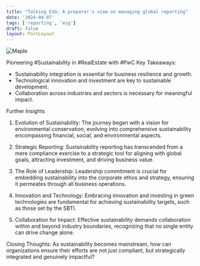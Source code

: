 ```yaml
---
title: "Talking ESG: A preparer's view on managing global reporting"
date: '2024-04-07'
tags: ['reporting', 'esg']
draft: false
layout: PostLayout
---
```


<div className="flex justify-center">
  <div className="my-1 w-full px-2 xl:my-1 xl:w-1/2 xl:px-2">
    <img src="https://willpolesa.pythonanywhere.com/static/podcast_thumbnails/recmGq54ny3r5QlOMpodcast_thumbnail.jpg" alt="Maple" className="mx-auto h-58 w-auto" />
  </div>
</div>

Pioneering #Sustainability in #RealEstate with #PwC
Key Takeaways:
- Sustainability integration is essential for business resilience and growth.
- Technological innovation and investment are key to sustainable development.
- Collaboration across industries and sectors is necessary for meaningful impact.

Further Insights
1. Evolution of Sustainability:
The journey began with a vision for environmental conservation, evolving into comprehensive sustainability encompassing financial, social, and environmental aspects.

2. Strategic Reporting:
Sustainability reporting has transcended from a mere compliance exercise to a strategic tool for aligning with global goals, attracting investment, and driving business value.

3. The Role of Leadership:
Leadership commitment is crucial for embedding sustainability into the corporate ethos and strategy, ensuring it permeates through all business operations.

4. Innovation and Technology:
Embracing innovation and investing in green technologies are fundamental for achieving sustainability targets, such as those set by the SBTI.

5. Collaboration for Impact:
Effective sustainability demands collaboration within and beyond industry boundaries, recognizing that no single entity can drive change alone.

Closing Thoughts:
As sustainability becomes mainstream, how can organizations ensure their efforts are not just compliant, but strategically integrated and genuinely impactful?
